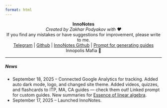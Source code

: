 ```yaml
---
format: html
---
```


<center>
**InnoNotes**
</center>
<center>
<i>Created by Zakhar Podyakov with ❤️<br></i>
If you find any mistakes or have suggestions for improvement, please write to me.<br>
[Telegram](https://t.me/p0dyakov) | [Github](https://github.com/p0dyakov) | [InnoNotes Github](https://github.com/p0dyakov/inno_notes) | [Prompt for generating guides](https://gist.github.com/p0dyakov/cfe9ad64d38485a1d9025e1702d5b438)<br>
Innopolis Mafia 🤘<br>
</center>

---

##### **News**
- September 18, 2025 – Connected Google Analytics for tracking. Added auto dark mode, logo, and changed site theme. Added videos, quizzes, and flashcards to ITP, MA, CA guides — check them out! Linked prompt for custom guides. New summaries for [Essence of linear algebra](https://www.youtube.com/playlist?list=PLZHQObOWTQDPD3MizzM2xVFitgF8hE_ab).
- September 17, 2025 – Launched InnoNotes.
